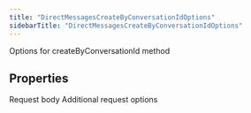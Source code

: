 ```yaml
---
title: "DirectMessagesCreateByConversationIdOptions"
sidebarTitle: "DirectMessagesCreateByConversationIdOptions"
---
```


Options for createByConversationId method

## Properties

<ParamField name="body" type="[`DirectMessagesCreateByConversationIdRequest`](/xdks/typescript/reference/interfaces/DirectMessagesCreateByConversationIdRequest)">
Request body
</ParamField>





<ParamField name="requestOptions" type="[`RequestOptions`](/xdks/typescript/reference/interfaces/RequestOptions)">
Additional request options
</ParamField>



